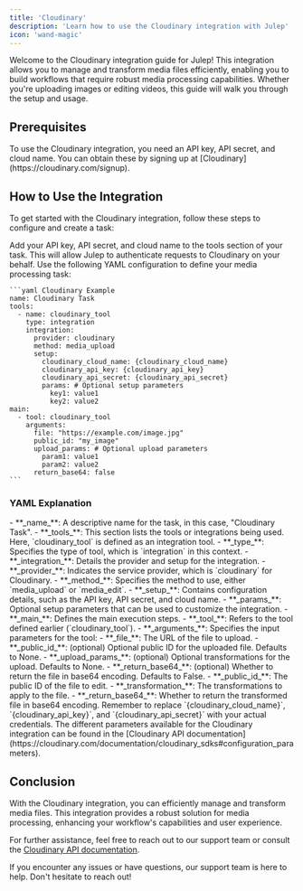 ```yaml
---
title: 'Cloudinary'
description: 'Learn how to use the Cloudinary integration with Julep'
icon: 'wand-magic'
---
```


Welcome to the Cloudinary integration guide for Julep! This integration allows you to manage and transform media files efficiently, enabling you to build workflows that require robust media processing capabilities. Whether you're uploading images or editing videos, this guide will walk you through the setup and usage.

## Prerequisites

<Info type="info" title="API Key Required">
  To use the Cloudinary integration, you need an API key, API secret, and cloud name. You can obtain these by signing up at [Cloudinary](https://cloudinary.com/signup).
</Info>

## How to Use the Integration

To get started with the Cloudinary integration, follow these steps to configure and create a task:

<Steps>
  <Step title="Configure Your API Key">
    Add your API key, API secret, and cloud name to the tools section of your task. This will allow Julep to authenticate requests to Cloudinary on your behalf.
  </Step>
  <Step title="Create Task Definition">
    Use the following YAML configuration to define your media processing task:

    ```yaml Cloudinary Example
    name: Cloudinary Task
    tools:
      - name: cloudinary_tool
        type: integration
        integration:
          provider: cloudinary
          method: media_upload
          setup:
            cloudinary_cloud_name: {cloudinary_cloud_name}
            cloudinary_api_key: {cloudinary_api_key}
            cloudinary_api_secret: {cloudinary_api_secret}
            params: # Optional setup parameters
              key1: value1
              key2: value2
    main:
      - tool: cloudinary_tool
        arguments:
          file: "https://example.com/image.jpg"
          public_id: "my_image"
          upload_params: # Optional upload parameters
            param1: value1
            param2: value2
          return_base64: false
    ```
  </Step>
</Steps>

### YAML Explanation

<AccordionGroup>
  <Accordion title="Basic Configuration">
    - **_name_**: A descriptive name for the task, in this case, "Cloudinary Task".
    - **_tools_**: This section lists the tools or integrations being used. Here, `cloudinary_tool` is defined as an integration tool.
  </Accordion>

  <Accordion title="Tool Configuration">
    - **_type_**: Specifies the type of tool, which is `integration` in this context.
    - **_integration_**: Details the provider and setup for the integration.
      - **_provider_**: Indicates the service provider, which is `cloudinary` for Cloudinary.
      - **_method_**: Specifies the method to use, either `media_upload` or `media_edit`.
      - **_setup_**: Contains configuration details, such as the API key, API secret, and cloud name.
      - **_params_**: Optional setup parameters that can be used to customize the integration.
  </Accordion>

  <Accordion title="Workflow Configuration">
    - **_main_**: Defines the main execution steps.
      - **_tool_**: Refers to the tool defined earlier (`cloudinary_tool`).
      - **_arguments_**: Specifies the input parameters for the tool:
        <Accordion title="media_upload">
          - **_file_**: The URL of the file to upload.
          - **_public_id_**: (optional) Optional public ID for the uploaded file. Defaults to None.
          - **_upload_params_**: (optional) Optional transformations for the upload. Defaults to None.
          - **_return_base64_**: (optional) Whether to return the file in base64 encoding. Defaults to False.
        </Accordion>
        <Accordion title="media_edit">
          - **_public_id_**: The public ID of the file to edit.
          - **_transformation_**: The transformations to apply to the file.
          - **_return_base64_**: Whether to return the transformed file in base64 encoding.
        </Accordion>
  </Accordion>
</AccordionGroup>

<Note>
  Remember to replace `{cloudinary_cloud_name}`, `{cloudinary_api_key}`, and `{cloudinary_api_secret}` with your actual credentials.
</Note>
<Note>
  The different parameters available for the Cloudinary integration can be found in the [Cloudinary API documentation](https://cloudinary.com/documentation/cloudinary_sdks#configuration_parameters).
</Note>

## Conclusion

With the Cloudinary integration, you can efficiently manage and transform media files. 
This integration provides a robust solution for media processing, enhancing your workflow's capabilities and user experience.

For further assistance, feel free to reach out to our support team or consult the [Cloudinary API documentation](https://cloudinary.com/documentation/python_quickstart).

<Callout type="success" title="Need Help?">
  If you encounter any issues or have questions, our support team is here to help. Don't hesitate to reach out!
</Callout> 
